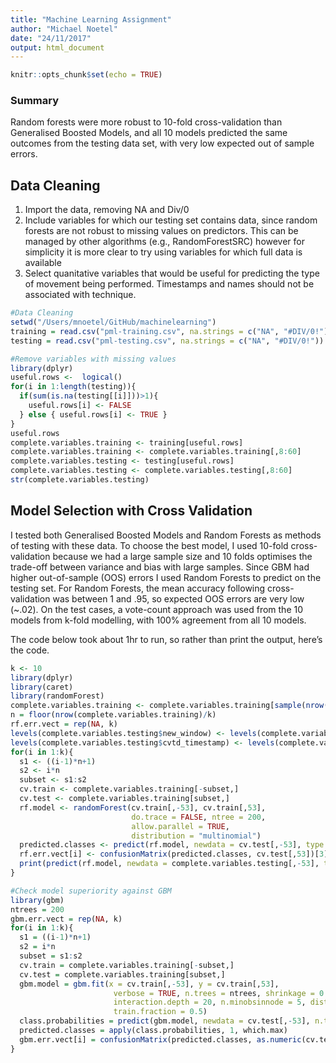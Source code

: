 ```yaml
---
title: "Machine Learning Assignment"
author: "Michael Noetel"
date: "24/11/2017"
output: html_document
---
```


```r
knitr::opts_chunk$set(echo = TRUE)
```
### Summary
Random forests were more robust to 10-fold cross-validation than Generalised Boosted Models, and all 10 models predicted the same outcomes from the testing data set, with very low expected out of sample errors.

## Data Cleaning
1. Import the data, removing NA and Div/0
2. Include variables for which our testing set contains data, since random forests are not robust to missing values on predictors. This can be managed by other algorithms (e.g., RandomForestSRC) however for simplicity it is more clear to try using variables for which full data is available
3. Select quanitative variables that would be useful for predicting the type of movement being performed. Timestamps and names should not be associated with technique.
```r
#Data Cleaning
setwd("/Users/mnoetel/GitHub/machinelearning")
training = read.csv("pml-training.csv", na.strings = c("NA", "#DIV/0!"))
testing = read.csv("pml-testing.csv", na.strings = c("NA", "#DIV/0!"))

#Remove variables with missing values
library(dplyr)
useful.rows <-  logical()
for(i in 1:length(testing)){
  if(sum(is.na(testing[[i]]))>1){
    useful.rows[i] <- FALSE
  } else { useful.rows[i] <- TRUE }
}
useful.rows
complete.variables.training <- training[useful.rows]
complete.variables.training <- complete.variables.training[,8:60]
complete.variables.testing <- testing[useful.rows]
complete.variables.testing <- complete.variables.testing[,8:60]
str(complete.variables.testing)
```
## Model Selection with Cross Validation
I tested both Generalised Boosted Models and Random Forests as methods of testing with these data. To choose the best model, I used 10-fold cross-validation because we had a large sample size and 10 folds optimises the trade-off between variance and bias with large samples. Since GBM had higher out-of-sample (OOS) errors I used Random Forests to predict on the testing set. For Random Forests, the mean accuracy following cross-validation was between 1 and .95, so expected OOS errors are very low (~.02). On the test cases, a vote-count approach was used from the 10 models from k-fold modelling, with 100% agreement from all 10 models.

The code below took about 1hr to run, so rather than print the output, here's the code.

```r
k <- 10
library(dplyr)
library(caret)
library(randomForest)
complete.variables.training <- complete.variables.training[sample(nrow(complete.variables.training)),]
n = floor(nrow(complete.variables.training)/k)
rf.err.vect = rep(NA, k)
levels(complete.variables.testing$new_window) <- levels(complete.variables.training$new_window)
levels(complete.variables.testing$cvtd_timestamp) <- levels(complete.variables.training$cvtd_timestamp)
for(i in 1:k){
  s1 <- ((i-1)*n+1)
  s2 <- i*n
  subset <- s1:s2
  cv.train <- complete.variables.training[-subset,]
  cv.test <- complete.variables.training[subset,]
  rf.model <- randomForest(cv.train[,-53], cv.train[,53],
                           do.trace = FALSE, ntree = 200,
                           allow.parallel = TRUE,
                           distribution = "multinomial")
  predicted.classes <- predict(rf.model, newdata = cv.test[,-53], type = "class")
  rf.err.vect[i] <- confusionMatrix(predicted.classes, cv.test[,53])[3]
  print(predict(rf.model, newdata = complete.variables.testing[,-53], type = "class"))
}

#Check model superiority against GBM
library(gbm)
ntrees = 200
gbm.err.vect = rep(NA, k)
for(i in 1:k){
  s1 = ((i-1)*n+1)
  s2 = i*n
  subset = s1:s2
  cv.train = complete.variables.training[-subset,]
  cv.test = complete.variables.training[subset,]
  gbm.model = gbm.fit(x = cv.train[,-53], y = cv.train[,53],
                       verbose = TRUE, n.trees = ntrees, shrinkage = 0.005,
                       interaction.depth = 20, n.minobsinnode = 5, distribution = "multinomial",
                       train.fraction = 0.5)
  class.probabilities = predict(gbm.model, newdata = cv.test[,-53], n.trees = ntrees, type = "response")
  predicted.classes = apply(class.probabilities, 1, which.max)
  gbm.err.vect[i] = confusionMatrix(predicted.classes, as.numeric(cv.test[,53]))[3]
}

```

